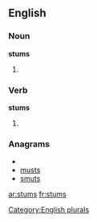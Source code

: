 
==English==

===Noun===
'''stums'''

# {{plural of |[[stum]]}}

===Verb===
'''stums'''

# {{third-person singular of|[[stum]]}}

===Anagrams===
* {{alphagram|msstu}}
* [[musts#English|musts]]
* [[smuts#English|smuts]]

[[Category:English plurals]]

[[ar:stums]]
[[fr:stums]]